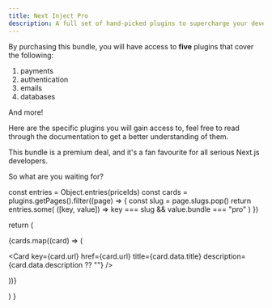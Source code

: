 ```yaml
---
title: Next Inject Pro
description: A full set of hand-picked plugins to supercharge your developer experience
---
```




By purchasing this bundle, you will have access to **five** plugins that cover the following:

1. payments
2. authentication
3. emails
4. databases

And more!

Here are the specific plugins you will gain access to, feel free to read through the documentation to get a better understanding of them.

<GetProCards />

This bundle is a premium deal, and it's a fan favourite for all serious Next.js developers.

So what are you waiting for?

  const entries = Object.entries(priceIds)
  const cards = plugins.getPages().filter((page) => {
    const slug = page.slugs.pop()
    return entries.some(
      ([key, value]) => key === slug && value.bundle === "pro"
    )
  })

return (

<Cards>

{cards.map((card) => (

<Card
  key={card.url}
  href={card.url}
  title={card.data.title}
  description={card.data.description ?? ""}
/>

))}

</Cards>
)
}
